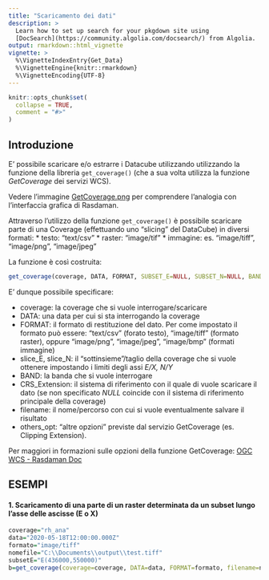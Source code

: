 ```yaml
---
title: "Scaricamento dei dati"
description: >
  Learn how to set up search for your pkgdown site using 
  [DocSearch](https://community.algolia.com/docsearch/) from Algolia.
output: rmarkdown::html_vignette
vignette: >
  %\VignetteIndexEntry{Get_Data}
  %\VignetteEngine{knitr::rmarkdown}
  %\VignetteEncoding{UTF-8}
---
```


```r
knitr::opts_chunk$set(
  collapse = TRUE,
  comment = "#>"
)
```

## Introduzione
E' possibile scaricare e/o estrarre i Datacube utilizzando utilizzando la funzione della libreria `get_coverage()` (che a sua volta utilizza la funzione *GetCoverage* dei servizi WCS).

Vedere l'immagine <a href="images/GetCoverage.png">GetCoverage.png</a> per comprendere l'analogia con l'interfaccia grafica di Rasdaman.

Attraverso l'utilizzo della funzione `get_coverage()` è possibile scaricare parte di una Coverage (effettuando uno "slicing" del DataCube) in diversi formati:
* testo: "text/csv"
* raster: "image/tif"
* immagine: es. "image/tiff", "image/png", "image/jpeg"

La funzione è così costruita: 

```r
get_coverage(coverage, DATA, FORMAT, SUBSET_E=NULL, SUBSET_N=NULL, BAND=NULL, CRS_Extension=NULL, filename=NULL, others_opt=NULL)
```

E' dunque possibile specificare:

- coverage: la coverage che si vuole interrogare/scaricare
- DATA: una data per cui si sta interrogando la coverage
- FORMAT: il formato di restituzione del dato. Per come impostato il formato può essere: "text/csv" (forato testo), "image/tiff" (formato raster), oppure "image/png", "image/jpeg", "image/bmp" (formati immagine)
- slice_E, slice_N: il "sottinsieme"/taglio della coverage che si vuole ottenere impostando i limiti degli assi *E/X, N/Y*
- BAND: la banda che si vuole interrogare
- CRS_Extension: il sistema di riferimento con il quale di vuole scaricare il dato (se non specificato *NULL* coincide con il sistema di riferimento principale della coverage)
- filename: il nome/percorso con cui si vuole eventualmente salvare il risultato
- others_opt: "altre opzioni" previste dal servizio GetCoverage (es. Clipping Extension). 

Per maggiori in formazioni sulle opzioni della funzione GetCoverage:  [OGC WCS - Rasdaman Doc](https://doc.rasdaman.org/05_geo-services-guide.html#ogc-web-coverage-service)

## ESEMPI
#### 1. Scaricamento di una parte di un raster determinata da un subset lungo l'asse delle ascisse (E o X)
```r
coverage="rh_ana"
data="2020-05-18T12:00:00.000Z"
formato="image/tiff"
nomefile="C:\\Documents\\output\\test.tiff"
subsetE="E(436000,550000)"
b=get_coverage(coverage=coverage, DATA=data, FORMAT=formato, filename=nomefile, SUBSET_E=subsetE)
```